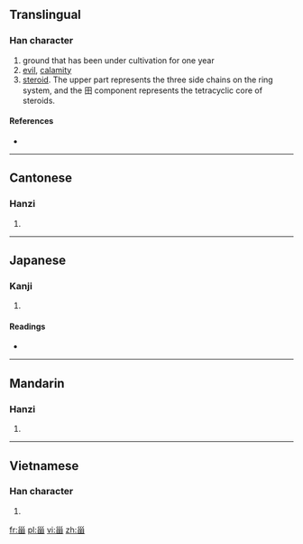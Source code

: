 ==Translingual==

===Han character===
{{Han char|rn=102|rad=田|as=03|sn=8|four=2260<sub>0</sub>|canj=女女田 (VVW)}}

# ground that has been under cultivation for one year
# [[evil]], [[calamity]]
# [[steroid]]. The upper part represents the three side chains on the ring system, and the 田 component represents the tetracyclic core of steroids.

====References====
* {{Han ref|kx=0759.110|dkj=21742|dj=1169.110|hdz=42531.050|uh=753E|ud=30014|bh=CD72|bd=52594}}

----

==Cantonese==

===Hanzi===
{{yue-hanzi|jyut=|y=ji1, joi1}}

# {{defn|lang=yue|sort=田03}}

----

==Japanese==

===Kanji===
{{ja-kanji|grade=|rs=田03}}

# {{defn|lang=ja|sort=田03}}

====Readings====
* {{ja-readings|on=[[し]] (shi)|kun=[[かめ]] (kame)|nanori=}}

----

==Mandarin==

===Hanzi===
{{cmn-hanzi|pin=[[zāi]] ([[zai1]]), [[zī]] ([[zi1]])|wg=tsai<sup>1</sup>, tzu<sup>1</sup>}}

# {{defn|lang=cmn|sort=田03}}

----

==Vietnamese==

===Han character===
{{vi-hantu|[[tai]]|rs=田03}}

# {{defn|lang=vi|sort=田03}}

[[fr:甾]]
[[pl:甾]]
[[vi:甾]]
[[zh:甾]]